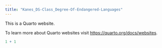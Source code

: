 ```yaml
---
title: "Kanes_DS-Class_Degree-Of-Endangered-Languages"
---
```


This is a Quarto website.

To learn more about Quarto websites visit <https://quarto.org/docs/websites>.

```r
1 + 1
```
